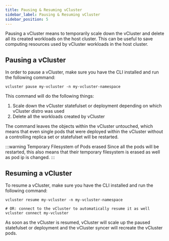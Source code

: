 ```yaml
---
title: Pausing & Resuming vCluster
sidebar_label: Pausing & Resuming vCluster
sidebar_position: 5
---
```


Pausing a vCluster means to temporarily scale down the vCluster and delete all its created workloads on the host cluster. This can be useful to save computing resources used by vCluster workloads in the host cluster.

## Pausing a vCluster

In order to pause a vCluster, make sure you have the CLI installed and run the following command:

```
vcluster pause my-vcluster -n my-vcluster-namespace
```

This command will do the following things:
1. Scale down the vCluster statefulset or deployment depending on which vCluster distro was used
2. Delete all the workloads created by vCluster

The command leaves the objects within the vCluster untouched, which means that even single pods that were deployed within the vCluster without a controlling replica set or statefulset will be restarted.

:::warning Temporary Filesystem of Pods erased
Since all the pods will be restarted, this also means that their temporary filesystem is erased as well as pod ip is changed.
:::

## Resuming a vCluster

To resume a vCluster, make sure you have the CLI installed and run the following command:

```
vcluster resume my-vcluster -n my-vcluster-namespace

# OR: connect to the vCluster to automatically resume it as well
vcluster connect my-vcluster
```

As soon as the vCluster is resumed, vCluster will scale up the paused statefulset or deployment and the vCluster syncer will recreate the vCluster pods.
